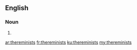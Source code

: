 ==English==

===Noun===
{{head|en}}

# {{plural of|thereminist}}

[[ar:thereminists]]
[[fr:thereminists]]
[[ku:thereminists]]
[[my:thereminists]]